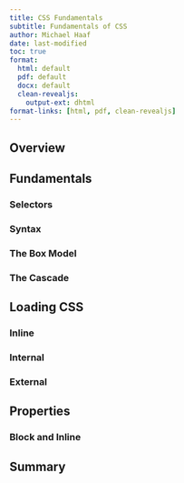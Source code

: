 ```yaml
---
title: CSS Fundamentals
subtitle: Fundamentals of CSS
author: Michael Haaf
date: last-modified
toc: true
format: 
  html: default
  pdf: default
  docx: default
  clean-revealjs: 
    output-ext: dhtml
format-links: [html, pdf, clean-revealjs]
---
```



## Overview

## Fundamentals

### Selectors

### Syntax

### The Box Model

### The Cascade

## Loading CSS

### Inline

### Internal

### External

## Properties

### Block and Inline



## Summary
